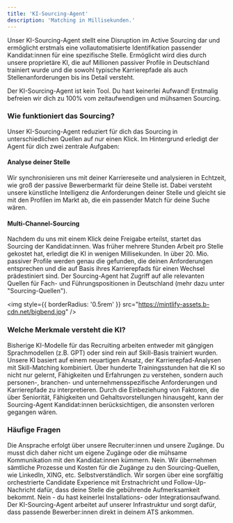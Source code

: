 ```yaml
---
title: 'KI-Sourcing-Agent'
description: 'Matching in Millisekunden.'
---
```


Unser KI-Sourcing-Agent stellt eine Disruption im Active Sourcing dar und ermöglicht erstmals eine vollautomatisierte Identifikation 
passender Kandidat:innen für eine spezifische Stelle. Ermöglicht wird dies durch unsere proprietäre KI, die auf Millionen 
passiver Profile in Deutschland trainiert wurde und die sowohl typische Karrierepfade als auch Stellenanforderungen bis ins Detail versteht.

<Info>Der KI-Sourcing-Agent ist kein Tool. Du hast keinerlei Aufwand! Erstmalig befreien wir dich zu 100% vom zeitaufwendigen 
und mühsamen Sourcing.</Info>

### Wie funktioniert das Sourcing? ###

Unser KI-Sourcing-Agent reduziert für dich das Sourcing in unterschiedlichen Quellen auf nur einen Klick. Im Hintergrund 
erledigt der Agent für dich zwei zentrale Aufgaben: 

#### Analyse deiner Stelle ####

Wir synchronisieren uns mit deiner Karriereseite und analysieren in Echtzeit, wie groß der passive Bewerbermarkt für deine Stelle ist. 
Dabei versteht unsere künstliche Intelligenz die Anforderungen deiner Stelle und gleicht sie mit den Profilen im Markt ab, die ein 
passender Match für deine Suche wären. 

#### Multi-Channel-Sourcing ####

Nachdem du uns mit einem Klick deine Freigabe erteilst, startet das Sourcing der Kandidat:innen. Was früher mehrere Stunden Arbeit pro 
Stelle gekostet hat, erledigt die KI in wenigen Millisekunden. In über 20. Mio. passiver Profile werden genau die gefunden, die 
deinen Anforderungen entsprechen und die auf Basis ihres Karrierepfads für einen Wechsel prädestiniert sind. Der Sourcing-Agent 
hat Zugriff auf alle relevanten Quellen für Fach- und Führungspositionen in Deutschland (mehr dazu unter "Sourcing-Quellen"). 

<img
  style={{ borderRadius: '0.5rem' }}
  src="https://mintlify-assets.b-cdn.net/bigbend.jpg"
/>

### Welche Merkmale versteht die KI? ###

Bisherige KI-Modelle für das Recruiting arbeiten entweder mit gängigen Sprachmodellen (z.B. GPT) oder sind rein auf Skill-Basis 
trainiert wurden. Unsere KI basiert auf einem neuartigen Ansatz, der Karrierepfad-Analysen mit Skill-Matching kombiniert. Über 
hunderte Trainingsstunden hat die KI so nicht nur gelernt, Fähigkeiten und Erfahrungen zu verstehen, sondern auch personen-, branchen- 
und unternehmensspezifische Anforderungen und Karrierepfade zu interpretieren. Durch die Einbeziehung von Faktoren, die 
über Seniorität, Fähigkeiten und Gehaltsvorstellungen hinausgeht, kann der Sourcing-Agent Kandidat:innen berücksichtigen, die 
ansonsten verloren gegangen wären. 

### Häufige Fragen ###

<AccordionGroup>
  <Accordion title="Über wen erfolgt die Ansprache?">
    Die Ansprache erfolgt über unsere Recruiter:innen und unsere Zugänge. Du musst dich daher nicht um eigene Zugänge oder die 
    mühsame Kommunikation mit den Kandidat:innen kümmern. 

    
  </Accordion>

  <Accordion title="Brauche ich eigene Zugänge?">
    Nein. Wir übernehmen sämtliche Prozesse und Kosten für die Zugänge zu den Sourcing-Quellen, wie LinkedIn, XING, etc.

    
  </Accordion>

  <Accordion title="Werden Follow-Up-Nachrichten verschickt?">
    Selbstverständlich. Wir sorgen über eine sorgfältig orchestrierte Candidate Experience mit Erstnachricht und 
    Follow-Up-Nachricht dafür, dass deine Stelle die gebührende Aufmerksamkeit bekommt. 
    

    
  </Accordion>

  <Accordion title="Muss ich den KI-Sourcing-Agent installieren?">
    Nein - du hast keinerlei Installations- oder Integrationsaufwand. Der KI-Sourcing-Agent arbeitet auf unserer 
    Infrastruktur und sorgt dafür, dass passende Bewerber:innen direkt in deinem ATS ankommen. 

    
  </Accordion>
  
</AccordionGroup>